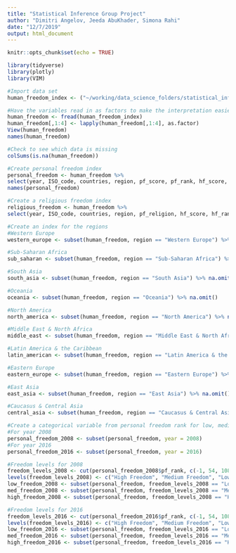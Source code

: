 ```yaml
---
title: "Statistical Inference Group Project"
author: "Dimitri Angelov, Jeeda AbuKhader, Simona Rahi"
date: "12/7/2019"
output: html_document
---
```


```r
knitr::opts_chunk$set(echo = TRUE)
```

```r
library(tidyverse)
library(plotly)
library(VIM)
```

```r
#Import data set
human_freedom_index <- ("~/working/data_science_folders/statistical_inference_data_science_I/project_stats/project_group_stats/hfi_cc_2018.csv")

#Have the variables read in as factors to make the interpretation easier to understand
human_freedom <- fread(human_freedom_index)
human_freedom[,1:4] <- lapply(human_freedom[,1:4], as.factor)
View(human_freedom)
names(human_freedom)
```

```r
#Check to see which data is missing
colSums(is.na(human_freedom))
```

```r
#Create personal freedom index
personal_freedom <- human_freedom %>%
select(year, ISO_code, countries, region, pf_score, pf_rank, hf_score, hf_rank) %>%  na.omit()
names(personal_freedom)
```

```r
#Create a religious freedom index
religious_freedom <- human_freedom %>%
select(year, ISO_code, countries, region, pf_religion, hf_score, hf_rank) %>%  na.omit()
```

```r
#Create an index for the regions
#Western Europe
western_europe <- subset(human_freedom, region == "Western Europe") %>% na.omit()

#Sub-Saharan Africa
sub_saharan <- subset(human_freedom, region == "Sub-Saharan Africa") %>% na.omit()

#South Asia
south_asia <- subset(human_freedom, region == "South Asia") %>% na.omit()

#Oceania
oceania <- subset(human_freedom, region == "Oceania") %>% na.omit()

#North America
north_america <- subset(human_freedom, region == "North America") %>% na.omit()

#Middle East & North Africa
middle_east <- subset(human_freedom, region == "Middle East & North Africa") %>% na.omit()

#Latin America & the Caribbean
latin_american <- subset(human_freedom, region == "Latin America & the Caribbean") %>% na.omit()

#Eastern Europe
eastern_europe <- subset(human_freedom, region == "Eastern Europe") %>% na.omit()

#East Asia
east_asia <- subset(human_freedom, region == "East Asia") %>% na.omit()

#Caucasus & Central Asia
central_asia <- subset(human_freedom, region == "Caucasus & Central Asia") %>% na.omit()
```

```r
#Create a categorical variable from personal freedom rank for low, medium, and high freedom levels, and have it for the years 2008 and 2016
#For year 2008
personal_freedom_2008 <- subset(personal_freedom, year = 2008)
#For year 2016
personal_freedom_2016 <- subset(personal_freedom, year = 2016)

#Freedom levels for 2008
freedom_levels_2008 <- cut(personal_freedom_2008$pf_rank, c(-1, 54, 108, 162))
levels(freedom_levels_2008) <- c("High Freedom", "Medium Freedom", "Low Freedom")
low_freedom_2008 <- subset(personal_freedom, freedom_levels_2008 == "Low Freedom")
med_freedom_2008 <- subset(personal_freedom, freedom_levels_2008 == "Medium Freedom")
high_freedom_2008 <- subset(personal_freedom, freedom_levels_2008 == "High Freedom")

#Freedom levels for 2016
freedom_levels_2016 <- cut(personal_freedom_2016$pf_rank, c(-1, 54, 108, 162))
levels(freedom_levels_2016) <- c("High Freedom", "Medium Freedom", "Low Freedom")
low_freedom_2016 <- subset(personal_freedom, freedom_levels_2016 == "Low Freedom")
med_freedom_2016 <- subset(personal_freedom, freedom_levels_2016 == "Medium Freedom")
high_freedom_2016 <- subset(personal_freedom, freedom_levels_2016 == "High Freedom")
```



